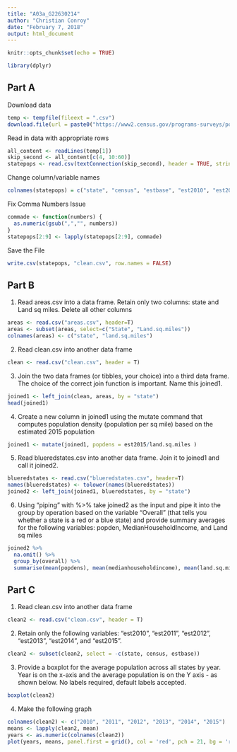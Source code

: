 ```yaml
---
title: "A03a_G22630214"
author: "Christian Conroy"
date: "February 7, 2018"
output: html_document
---
```


```r
knitr::opts_chunk$set(echo = TRUE)
```

```r
library(dplyr)
```

## Part A

Download data
```r
temp <- tempfile(fileext = ".csv")
download.file(url = paste0("https://www2.census.gov/programs-surveys/popest/tables/2010-2015/state/totals/", "nst-est2015-01.csv"), destfile = temp, mode = "wb")
```

Read in data with appropriate rows
```r
all_content <- readLines(temp[1])
skip_second <- all_content[c(4, 10:60)]
statepops <- read.csv(textConnection(skip_second), header = TRUE, stringsAsFactors = FALSE)
```

Change column/variable names
```r
colnames(statepops) = c("state", "census", "estbase", "est2010", "est2011", "est2012", "est2013", "est2014", "est2015")
```

Fix Comma Numbers Issue
```r
commade <- function(numbers) {
  as.numeric(gsub(",","", numbers))
}
statepops[2:9] <- lapply(statepops[2:9], commade)
```

Save the File
```r
write.csv(statepops, "clean.csv", row.names = FALSE)
```

## Part B

1. Read areas.csv into a data frame. Retain only two columns: state and Land sq miles. Delete all other columns
```r
areas <- read.csv("areas.csv", header=T)
areas <- subset(areas, select=c("State", "Land.sq.miles"))
colnames(areas) <- c("state", "land.sq.miles")
```

2. Read clean.csv into another data frame
```r
clean <- read.csv("clean.csv", header = T)
```

3. Join the two data frames (or tibbles, your choice) into a third data frame. The choice of the correct join function is important. Name this joined1.
```r
joined1 <- left_join(clean, areas, by = "state")
head(joined1)
```

4. Create a new column in joined1 using the mutate command that computes population density (population per sq mile) based on the estimated 2015 population
```r
joined1 <- mutate(joined1, popdens = est2015/land.sq.miles )
```

5. Read blueredstates.csv into another data frame. Join it to joined1 and call it joined2.
```r
blueredstates <- read.csv("blueredstates.csv", header=T)
names(blueredstates) <- tolower(names(blueredstates))
joined2 <- left_join(joined1, blueredstates, by = "state")
```

6. Using "piping" with %>% take joined2 as the input and pipe it into the group by operation based on the variable "Overall" (that tells you whether a state is a red or a blue state) and provide summary averages for the following variables: popden, MedianHouseholdIncome, and Land sq miles
```r
joined2 %>% 
  na.omit() %>%
  group_by(overall) %>% 
  summarise(mean(popdens), mean(medianhouseholdincome), mean(land.sq.miles))
```

## Part C 

1. Read clean.csv into another data frame
```r
clean2 <- read.csv("clean.csv", header = T)
```

2. Retain only the following variables: "est2010", "est2011", "est2012", "est2013", "est2014", and "est2015".
```r
clean2 <- subset(clean2, select = -c(state, census, estbase))
```

3. Provide a boxplot for the average population across all states by year. Year is on the x-axis and the average population is on the Y axis - as shown below. No labels required, default labels accepted.
```r
boxplot(clean2)
```

4. Make the following graph
```r
colnames(clean2) <- c("2010", "2011", "2012", "2013", "2014", "2015")
means <- lapply(clean2, mean)
years <- as.numeric(colnames(clean2))
plot(years, means, panel.first = grid(), col = 'red', pch = 21, bg = 'red', main = 'Mean of populations across states over the years', xlab = 'Year', ylab = 'Population', ylim=c(6000000, 6500000))
```
